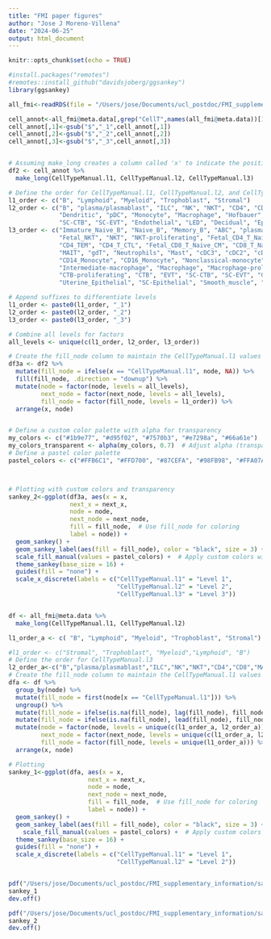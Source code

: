 ```yaml
---
title: "FMI paper figures"
author: "Jose J Moreno-Villena"
date: "2024-06-25"
output: html_document
---
```


```r
knitr::opts_chunk$set(echo = TRUE)
```


```r
#install.packages("remotes")
#remotes::install_github("davidsjoberg/ggsankey")
library(ggsankey)

```


```r

all_fmi<-readRDS(file = "/Users/jose/Documents/ucl_postdoc/FMI_supplementary_information/FMI-all-20patients-20240110.rds")
```


```r


cell_annot<-all_fmi@meta.data[,grep("CellT",names(all_fmi@meta.data))[1:3]]
cell_annot[,1]<-gsub("$","_1",cell_annot[,1])
cell_annot[,2]<-gsub("$","_2",cell_annot[,2])
cell_annot[,3]<-gsub("$","_3",cell_annot[,3])


# Assuming make_long creates a column called 'x' to indicate the position
df2 <- cell_annot %>%
  make_long(CellTypeManual.l1, CellTypeManual.l2, CellTypeManual.l3)

# Define the order for CellTypeManual.l1, CellTypeManual.l2, and CellTypeManual.l3
l1_order <- c("B", "Lymphoid", "Myeloid", "Trophoblast", "Stromal")
l2_order <- c("B", "plasma/plasmablast", "ILC", "NK", "NKT", "CD4", "CD8", "MAIT", "gdT", "Neutrophils", "Mast",
              "Dendritic", "pDC", "Monocyte", "Macrophage", "Hofbauer", "Platelet", "STB", "CTB", "EVT",
              "SC-CTB", "SC-EVT", "Endothelial", "LED", "Decidual", "Epithelium", "Muscle", "Fibroblast")
l3_order <- c("Immature_Naive_B", "Naive_B", "Memory_B", "ABC", "plasmablast", "plasma", "ILC", "NK", "CD56_NK", "CD16_NK",
              "Fetal_NKT", "NKT", "NKT-proliferating", "Fetal_CD4_T_Naive_CM", "CD4_T_Naive_CM", "CD4_Th", "FoxP3-Treg",
              "CD4_TEM", "CD4_T_CTL", "Fetal_CD8_T_Naive_CM", "CD8_T_Naive_CM", "GZMK_CD8_T", "CD8_TEM", "CD8_T_Exhausted",
              "MAIT", "gdT", "Neutrophils", "Mast", "cDC3", "cDC2", "cDC1-proliferating", "cDC1", "pDC", "Fetal-Monocyte",
              "CD14_Monocyte", "CD16_Monocyte", "Nonclassical-monocyte", "Fetal-Nonclassical-monocyte",
              "Intermediate-macrophage", "Macrophage", "Macrophage-proliferating", "Hofbauer", "Platelet", "STB",
              "CTB-proliferating", "CTB", "EVT", "SC-CTB", "SC-EVT", "GC", "eEVT", "LED", "Endothelial", "Decidual_stromal",
              "Uterine_Epithelial", "SC-Epithelial", "Smooth_muscle", "Fetal_fibroblast")

# Append suffixes to differentiate levels
l1_order <- paste0(l1_order, "_1")
l2_order <- paste0(l2_order, "_2")
l3_order <- paste0(l3_order, "_3")

# Combine all levels for factors
all_levels <- unique(c(l1_order, l2_order, l3_order))

# Create the fill_node column to maintain the CellTypeManual.l1 values
df3a <- df2 %>%
  mutate(fill_node = ifelse(x == "CellTypeManual.l1", node, NA)) %>%
  fill(fill_node, .direction = "downup") %>%
  mutate(node = factor(node, levels = all_levels),
         next_node = factor(next_node, levels = all_levels),
         fill_node = factor(fill_node, levels = l1_order)) %>%
  arrange(x, node)


# Define a custom color palette with alpha for transparency
my_colors <- c("#1b9e77", "#d95f02", "#7570b3", "#e7298a", "#66a61e")
my_colors_transparent <- alpha(my_colors, 0.7)  # Adjust alpha (transparency) here
# Define a pastel color palette
pastel_colors <- c("#FFB6C1", "#FFD700", "#87CEFA", "#98FB98", "#FFA07A")  # Adjust as needed



# Plotting with custom colors and transparency
sankey_2<-ggplot(df3a, aes(x = x, 
                 next_x = next_x, 
                 node = node, 
                 next_node = next_node,
                 fill = fill_node,  # Use fill_node for coloring
                 label = node)) +
  geom_sankey() +
  geom_sankey_label(aes(fill = fill_node), color = "black", size = 3) +  # Use fill_node for label coloring
  scale_fill_manual(values = pastel_colors) +  # Apply custom colors with transparency
  theme_sankey(base_size = 16) + 
  guides(fill = "none") +
  scale_x_discrete(labels = c("CellTypeManual.l1" = "Level 1",
                              "CellTypeManual.l2" = "Level 2",
                              "CellTypeManual.l3" = "Level 3"))



```



```r
df <- all_fmi@meta.data %>%
  make_long(CellTypeManual.l1, CellTypeManual.l2)

l1_order_a <- c( "B", "Lymphoid", "Myeloid", "Trophoblast", "Stromal")

#l1_order <- c("Stromal", "Trophoblast", "Myeloid","Lymphoid", "B")
# Define the order for CellTypeManual.l3
l2_order_a<-c("B","plasma/plasmablast","ILC","NK","NKT","CD4","CD8","MAIT","gdT","Neutrophils","Mast","Dendritic","pDC","Monocyte","Macrophage","Hofbauer","Platelet","STB","CTB","EVT","SC-CTB","SC-EVT","Endothelial","LED","Decidual","Epithelium","Muscle","Fibroblast")
# Create the fill_node column to maintain the CellTypeManual.l1 values
dfa <- df %>%
  group_by(node) %>%
  mutate(fill_node = first(node[x == "CellTypeManual.l1"])) %>%
  ungroup() %>%
  mutate(fill_node = ifelse(is.na(fill_node), lag(fill_node), fill_node)) %>%
  mutate(fill_node = ifelse(is.na(fill_node), lead(fill_node), fill_node)) %>%
  mutate(node = factor(node, levels = unique(c(l1_order_a, l2_order_a))),
         next_node = factor(next_node, levels = unique(c(l1_order_a, l2_order_a))),
         fill_node = factor(fill_node, levels = unique(l1_order_a))) %>%
  arrange(x, node)

# Plotting
sankey_1<-ggplot(dfa, aes(x = x, 
                      next_x = next_x, 
                      node = node, 
                      next_node = next_node,
                      fill = fill_node,  # Use fill_node for coloring
                      label = node)) +
  geom_sankey() +
  geom_sankey_label(aes(fill = fill_node), color = "black", size = 3) +  # Use fill_node for label coloring
    scale_fill_manual(values = pastel_colors) +  # Apply custom colors with transparency
  theme_sankey(base_size = 16) + 
  guides(fill = "none") +
  scale_x_discrete(labels = c("CellTypeManual.l1" = "Level 1",
                              "CellTypeManual.l2" = "Level 2"))


pdf("/Users/jose/Documents/ucl_postdoc/FMI_supplementary_information/sankey_plot_1.pdf", width = 10, height = 9)
sankey_1
dev.off()

pdf("/Users/jose/Documents/ucl_postdoc/FMI_supplementary_information/sankey_plot_2.pdf", width = 10, height = 16)
sankey_2
dev.off()


```

